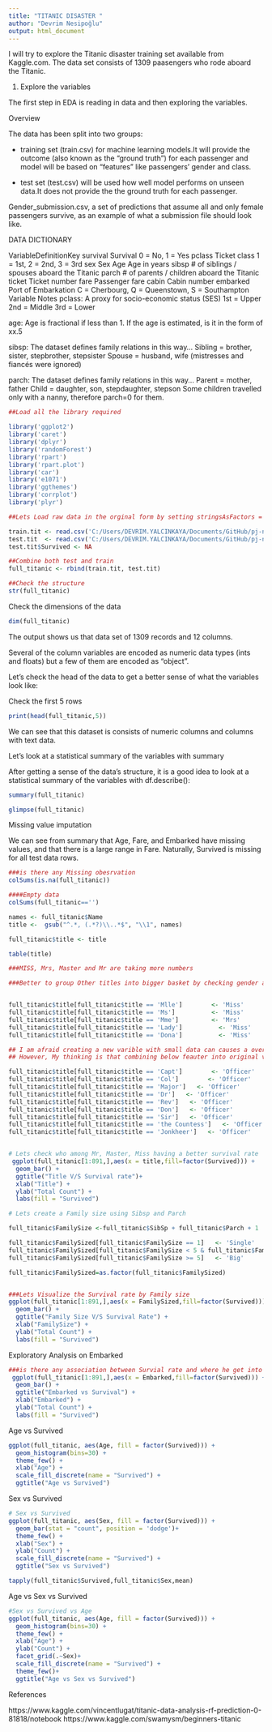 ```yaml
---
title: "TITANIC DISASTER "
author: "Devrim Nesipoğlu"
output: html_document
---
```


I will try to explore the Titanic disaster training set available from Kaggle.com. The data set consists of 1309 paasengers who rode aboard the Titanic.

1. Explore the variables

The first step in EDA is reading in data and then exploring the variables. 

Overview

The data has been split into two groups:

* training set (train.csv) for machine learning models.It will provide the outcome (also known as the “ground truth”) for each passenger and model will be based on “features” like passengers’ gender and class.

* test set (test.csv) will be used how well model performs on unseen data.It does not provide the
the ground truth for each passenger.

Gender_submission.csv, a set of predictions that assume all and only female passengers survive, as an example of what a submission file should look like.

DATA DICTIONARY

VariableDefinitionKey survival Survival 0 = No, 1 = Yes pclass Ticket class 1 = 1st, 2 = 2nd, 3 = 3rd sex Sex Age Age in years sibsp # of siblings / spouses aboard the Titanic parch # of parents / children aboard the Titanic ticket Ticket number fare Passenger fare cabin Cabin number embarked Port of Embarkation C = Cherbourg, Q = Queenstown, S = Southampton
Variable Notes
pclass: A proxy for socio-economic status (SES)
1st = Upper
2nd = Middle
3rd = Lower

age: Age is fractional if less than 1. If the age is estimated, is it in the form of xx.5

sibsp: The dataset defines family relations in this way...
Sibling = brother, sister, stepbrother, stepsister
Spouse = husband, wife (mistresses and fiancés were ignored)

parch: The dataset defines family relations in this way...
Parent = mother, father
Child = daughter, son, stepdaughter, stepson
Some children travelled only with a nanny, therefore parch=0 for them.

```r
##Load all the library required 

library('ggplot2')
library('caret') 
library('dplyr') 
library('randomForest') 
library('rpart')
library('rpart.plot')
library('car')
library('e1071')
library('ggthemes')
library('corrplot')
library('plyr')
```


```r
##Lets Load raw data in the orginal form by setting stringsAsFactors = F

train.tit <- read.csv('C:/Users/DEVRIM.YALCINKAYA/Documents/GitHub/pj-nesipoglud/files/Titanic_Data/train.csv', stringsAsFactors = F)
test.tit  <- read.csv('C:/Users/DEVRIM.YALCINKAYA/Documents/GitHub/pj-nesipoglud/files/Titanic_Data/test.csv', stringsAsFactors = F)
test.tit$Survived <- NA

##Combine both test and train
full_titanic <- rbind(train.tit, test.tit)
```

```r
##Check the structure
str(full_titanic)
```

Check the dimensions of the data

```r
dim(full_titanic)
```

The output shows us that data set of 1309 records and 12 columns. 

Several of the column variables are encoded as numeric data types (ints and floats) but a few of them are encoded as "object". 

Let's check the head of the data to get a better sense of what the variables look like:

Check the first 5 rows

```r
print(head(full_titanic,5))
```

We can see that this dataset is consists of numeric columns and columns with text data.

Let's look at a statistical summary of the variables with summary

After getting a sense of the data's structure, it is a good idea to look at a statistical summary of the variables with df.describe():


```r
summary(full_titanic)
```

```R
glimpse(full_titanic)

```



Missing value imputation

We can see from summary that Age, Fare, and Embarked have missing values, and that there is a large range in Fare. Naturally, Survived is missing for all test data rows.

```r
###is there any Missing obesrvation
colSums(is.na(full_titanic))
```


```r
####Empty data
colSums(full_titanic=='')
```


```r
names <- full_titanic$Name
title <-  gsub("^.*, (.*?)\\..*$", "\\1", names)

full_titanic$title <- title

table(title) 
```

```r
###MISS, Mrs, Master and Mr are taking more numbers

###Better to group Other titles into bigger basket by checking gender and survival rate to aviod any overfitting


full_titanic$title[full_titanic$title == 'Mlle']        <- 'Miss' 
full_titanic$title[full_titanic$title == 'Ms']          <- 'Miss'
full_titanic$title[full_titanic$title == 'Mme']         <- 'Mrs' 
full_titanic$title[full_titanic$title == 'Lady']          <- 'Miss'
full_titanic$title[full_titanic$title == 'Dona']          <- 'Miss'

## I am afraid creating a new varible with small data can causes a overfit
## However, My thinking is that combining below feauter into original variable may loss some predictive power as they are all army folks, doctor and nobel peoples 

full_titanic$title[full_titanic$title == 'Capt']        <- 'Officer' 
full_titanic$title[full_titanic$title == 'Col']        <- 'Officer' 
full_titanic$title[full_titanic$title == 'Major']   <- 'Officer'
full_titanic$title[full_titanic$title == 'Dr']   <- 'Officer'
full_titanic$title[full_titanic$title == 'Rev']   <- 'Officer'
full_titanic$title[full_titanic$title == 'Don']   <- 'Officer'
full_titanic$title[full_titanic$title == 'Sir']   <- 'Officer'
full_titanic$title[full_titanic$title == 'the Countess']   <- 'Officer'
full_titanic$title[full_titanic$title == 'Jonkheer']   <- 'Officer'


# Lets check who among Mr, Master, Miss having a better survival rate
 ggplot(full_titanic[1:891,],aes(x = title,fill=factor(Survived))) +
  geom_bar() +
  ggtitle("Title V/S Survival rate")+
  xlab("Title") +
  ylab("Total Count") +
  labs(fill = "Survived") 
```





```r
# Lets create a Family size using Sibsp and Parch

full_titanic$FamilySize <-full_titanic$SibSp + full_titanic$Parch + 1

full_titanic$FamilySized[full_titanic$FamilySize == 1]   <- 'Single'
full_titanic$FamilySized[full_titanic$FamilySize < 5 & full_titanic$FamilySize >= 2]   <- 'Small'
full_titanic$FamilySized[full_titanic$FamilySize >= 5]   <- 'Big'

full_titanic$FamilySized=as.factor(full_titanic$FamilySized)


###Lets Visualize the Survival rate by Family size 
ggplot(full_titanic[1:891,],aes(x = FamilySized,fill=factor(Survived))) +
  geom_bar() +
  ggtitle("Family Size V/S Survival Rate") +
  xlab("FamilySize") +
  ylab("Total Count") +
  labs(fill = "Survived")
```

Exploratory Analysis on Embarked

```r
###is there any association between Survial rate and where he get into the Ship.   
 ggplot(full_titanic[1:891,],aes(x = Embarked,fill=factor(Survived))) +
  geom_bar() +
  ggtitle("Embarked vs Survival") +
  xlab("Embarked") +
  ylab("Total Count") +
  labs(fill = "Survived") 
```


Age vs Survived


```r
ggplot(full_titanic, aes(Age, fill = factor(Survived))) + 
  geom_histogram(bins=30) + 
  theme_few() +
  xlab("Age") +
  scale_fill_discrete(name = "Survived") + 
  ggtitle("Age vs Survived")
```


Sex vs Survived

```r
# Sex vs Survived
ggplot(full_titanic, aes(Sex, fill = factor(Survived))) + 
  geom_bar(stat = "count", position = 'dodge')+
  theme_few() +
  xlab("Sex") +
  ylab("Count") +
  scale_fill_discrete(name = "Survived") + 
  ggtitle("Sex vs Survived")

tapply(full_titanic$Survived,full_titanic$Sex,mean)
```


Age vs Sex vs Survived


```r
#Sex vs Survived vs Age 
ggplot(full_titanic, aes(Age, fill = factor(Survived))) + 
  geom_histogram(bins=30) + 
  theme_few() +
  xlab("Age") +
  ylab("Count") +
  facet_grid(.~Sex)+
  scale_fill_discrete(name = "Survived") + 
  theme_few()+
  ggtitle("Age vs Sex vs Survived")
```


References

https://www.kaggle.com/vincentlugat/titanic-data-analysis-rf-prediction-0-81818/notebook
https://www.kaggle.com/swamysm/beginners-titanic

